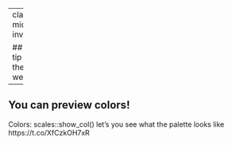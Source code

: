 
---
class: middle, inverse

## R tip of the week

---
## You can preview colors!

Colors:
scales::show_col() let's you see what the palette looks like
https://t.co/XfCzkOH7xR

